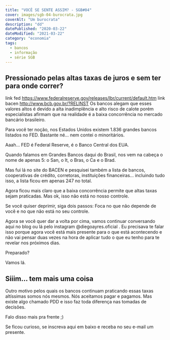 ```yaml
---
title: "VOCÊ SE SENTE ASSIM? - SGB#04"
cover: images/sgb-04-burocrata.jpg
coverAlt: "Um burocrata"
description: "dd"
datePublished: "2020-03-22"
dateModified: "2021-03-22"
category: "economia"
tags:
  - bancos
  - informação
  - série SGB
---
```


## Pressionado pelas altas taxas de juros e sem ter para onde correr?

link fed https://www.federalreserve.gov/releases/lbr/current/default.htm
link bacen http://www.bcb.gov.br/?RELINST
Os bancos alegam que esses valores altos é devido a alta inadimplência e alto risco de calote porém especialistas afirmam que na realidade é a baixa concorrência no mercado bancário brasileiro.

Para você ter noção, nos Estados Unidos existem 1.836 grandes bancos listados no FED. Bastante né... nem contei o minoritários.

Aaah... FED é Federal Reserve, é o Banco Central dos EUA.

Quando falamos em Grandes Bancos daqui do Brasil, nos vem na cabeça o nome de apenas 5: o San, o It, o Bras, o Ca e o Brad.

Mas fui lá no site do BACEN e pesquisei também a lista de bancos, cooperativas de crédito, corretoras, instituições financeiras... incluindo tudo isso, a lista ficou em apenas 247 no total. 

Agora ficou mais claro que a baixa concorrência permite que altas taxas sejam praticadas. Mas ok, isso não está no nosso controle. 

Se você quiser deprimir, siga dois passos: Foca no que não depende de você e no que não está no seu controle. 

Agora se você quer dar a volta por cima, vamos continuar conversando aqui no blog ou lá pelo instagram @diegoayres.oficial . Eu precisava te falar isso porque agora você está mais presente para o que está acontecendo e não vai pensar duas vezes na hora de aplicar tudo o que eu tenho para te revelar nos próximos dias.

Preparado? 

Vamos lá.

## Siiim... tem mais uma coisa

Outro motivo pelos quais os bancos continuam praticando essas taxas altíssimas somos nós mesmos. Nós aceitamos pagar e pagamos. Mas existe algo chamado PDD e isso faz toda diferença nas tomadas de decisões.

Falo disso mais pra frente ;)

Se ficou curioso, se inscreva aqui em baixo e receba no seu e-mail um presente.
